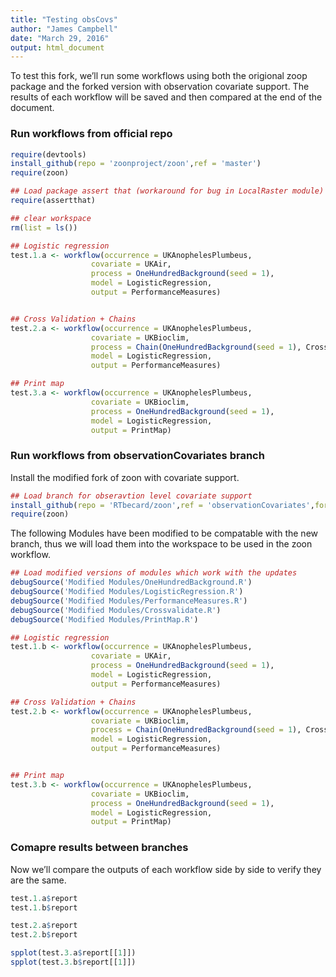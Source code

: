 ```yaml
---
title: "Testing obsCovs"
author: "James Campbell"
date: "March 29, 2016"
output: html_document
---
```


To test this fork, we'll run some workflows using both the origional zoop package and the forked version with observation covariate support.  The results of each workflow will be saved and then compared at the end of the document.

### Run workflows from official repo

```r
require(devtools)
install_github(repo = 'zoonproject/zoon',ref = 'master')
require(zoon)

## Load package assert that (workaround for bug in LocalRaster module)
require(assertthat) 

## clear workspace
rm(list = ls())

## Logistic regression
test.1.a <- workflow(occurrence = UKAnophelesPlumbeus,
                  covariate = UKAir,
                  process = OneHundredBackground(seed = 1),
                  model = LogisticRegression,
                  output = PerformanceMeasures)


## Cross Validation + Chains
test.2.a <- workflow(occurrence = UKAnophelesPlumbeus,
                  covariate = UKBioclim,
                  process = Chain(OneHundredBackground(seed = 1), Crossvalidate),
                  model = LogisticRegression,
                  output = PerformanceMeasures)

## Print map
test.3.a <- workflow(occurrence = UKAnophelesPlumbeus,
                  covariate = UKBioclim,
                  process = OneHundredBackground(seed = 1),
                  model = LogisticRegression,
                  output = PrintMap)
```


### Run workflows from observationCovariates branch

Install the modified fork of zoon with covariate support.

```r
## Load branch for obseravtion level covariate support
install_github(repo = 'RTbecard/zoon',ref = 'observationCovariates',force = T)
require(zoon)
```

The following Modules have been modified to be compatable with the new branch, thus we will load them into the workspace to be used in the zoon workflow.

```r
## Load modified versions of modules which work with the updates
debugSource('Modified Modules/OneHundredBackground.R')
debugSource('Modified Modules/LogisticRegression.R')
debugSource('Modified Modules/PerformanceMeasures.R')
debugSource('Modified Modules/Crossvalidate.R')
debugSource('Modified Modules/PrintMap.R')
```

```r
## Logistic regression
test.1.b <- workflow(occurrence = UKAnophelesPlumbeus,
                  covariate = UKAir,
                  process = OneHundredBackground(seed = 1),
                  model = LogisticRegression,
                  output = PerformanceMeasures)

## Cross Validation + Chains
test.2.b <- workflow(occurrence = UKAnophelesPlumbeus,
                  covariate = UKBioclim,
                  process = Chain(OneHundredBackground(seed = 1), Crossvalidate),
                  model = LogisticRegression,
                  output = PerformanceMeasures)


## Print map
test.3.b <- workflow(occurrence = UKAnophelesPlumbeus,
                  covariate = UKBioclim,
                  process = OneHundredBackground(seed = 1),
                  model = LogisticRegression,
                  output = PrintMap)
```

### Comapre results between branches

Now we'll compare the outputs of each workflow side by side to verify they are the same.

```r
test.1.a$report
test.1.b$report

test.2.a$report
test.2.b$report

spplot(test.3.a$report[[1]])
spplot(test.3.b$report[[1]])
```
